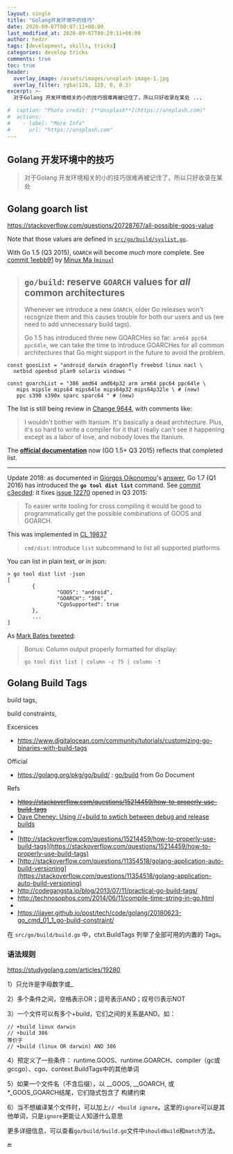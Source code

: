 ```yaml
---
layout: single
title: "Golang开发环境中的技巧"
date: 2020-09-07T00:07:11+08:00
last_modified_at: 2020-09-07T00:29:11+08:00
author: hedzr
tags: [development, skills, tricks]
categories: develop tricks
comments: true
toc: true
header:
  overlay_image: /assets/images/unsplash-image-1.jpg
  overlay_filter: rgba(128, 128, 0, 0.3)
excerpt: >-
  对于Golang 开发环境相关的小的技巧很难再被记住了，所以只好收录在某处 ...

#  caption: "Photo credit: [**Unsplash**](https://unsplash.com)"
#  actions:
#    - label: "More Info"
#      url: "https://unsplash.com"
---
```


## Golang 开发环境中的技巧

> 对于Golang 开发环境相关的小的技巧很难再被记住了，所以只好收录在某处

## Golang goarch list

https://stackoverflow.com/questions/20728767/all-possible-goos-value

Note that those values are defined in [`src/go/build/syslist.go`](https://github.com/golang/go/blob/master/src/go/build/syslist.go).

With Go 1.5 (Q3 2015), `GOARCH` will become _much_ more complete.
See [commit 1eebb91](https://github.com/golang/go/commit/1eebb91a5828c26532125b9464c92f721cd79d0f) by [Minux Ma (`minux`)](https://github.com/minux)

> ## `go/build`: reserve `GOARCH` values for _all_ common architectures
>
> Whenever we introduce a new `GOARCH`, older Go releases won't recognize them and this causes trouble for both our users and us (we need to add unnecessary build tags).
>
> Go 1.5 has introduced three new GOARCHes so far: `arm64 ppc64 ppc64le`, we can take the time to introduce GOARCHes for all common architectures that Go might support in the future to avoid the problem.

```golang
const goosList = "android darwin dragonfly freebsd linux nacl \
  netbsd openbsd plan9 solaris windows "

const goarchList = "386 amd64 amd64p32 arm arm64 ppc64 ppc64le \
   mips mipsle mips64 mips64le mips64p32 mips64p32le \ # (new)
   ppc s390 s390x sparc sparc64 " # (new)
```

The list is still being review in [Change 9644](https://go-review.googlesource.com/#/c/9644/), with comments like:

> I wouldn't bother with Itanium. It's basically a dead architecture.
> Plus, it's so hard to write a compiler for it that I really can't see it happening except as a labor of love, and nobody loves the Itanium.

The [**official documentation**](https://golang.org/doc/install/source#environment) now (GO 1.5+ Q3 2015) reflects that completed list.

---

Update 2018: as documented in [Giorgos Oikonomou](https://stackoverflow.com/users/1199408/giorgos-oikonomou)'s [answer](https://stackoverflow.com/a/50117892/6309), Go 1.7 (Q1 2016) has introduced the
**`go tool dist list`** command.
See [commit c3ecded](https://github.com/golang/go/commit/c3ecded729214abf8a146902741cd6f9d257f68c): it fixes [issue 12270](https://github.com/golang/go/issues/12270) opened in Q3 2015:

> To easier write tooling for cross compiling it would be good to programmatically get the possible combinations of GOOS and GOARCH.

This was implemented in [CL 19837](https://go-review.googlesource.com/c/go/+/19837)

> `cmd/dist`: introduce `list` subcommand to list all supported platforms

You can list in plain text, or in json:

```golang
> go tool dist list -json
[
        {
                "GOOS": "android",
                "GOARCH": "386",
                "CgoSupported": true
        },
        ...
]
```

As [Mark Bates tweeted](https://twitter.com/markbates/status/1177326527287107585):

> Bonus: Column output properly formatted for display:
>
> ```golang
> go tool dist list | column -c 75 | column -t
> ```

## Golang Build Tags

build tags,

build constraints,

Excersices

- https://www.digitalocean.com/community/tutorials/customizing-go-binaries-with-build-tags

Official

- https://golang.org/pkg/go/build/ : [go/build](http://golang.org/pkg/go/build/#pkg-overview) from Go Document

Refs

- ~~https://stackoverflow.com/questions/15214459/how-to-properly-use-build-tags~~
- [Dave Cheney: Using //+build to swtich between debug and release builds](http://dave.cheney.net/2014/09/28/using-build-to-switch-between-debug-and-release)
-
- [http://stackoverflow.com/questions/15214459/how-to-properly-use-build-tags](https://stackoverflow.com/questions/15214459/how-to-properly-use-build-tags)
- [http://stackoverflow.com/questions/11354518/golang-application-auto-build-versioning](https://stackoverflow.com/questions/11354518/golang-application-auto-build-versioning)
- http://codegangsta.io/blog/2013/07/11/practical-go-build-tags/
- http://technosophos.com/2014/06/11/compile-time-string-in-go.html
-
- https://ijayer.github.io/post/tech/code/golang/20180623-go_cmd_01_1_go-build-constraint/

在 `src/go/build/build.go` 中，ctxt.BuildTags 列举了全部可用的内置的 Tags。

### 语法规则

https://studygolang.com/articles/19280

1）只允许是字母数字或\_

2）多个条件之间，空格表示OR；逗号表示AND；叹号(!)表示NOT

3）一个文件可以有多个+build，它们之间的关系是AND。如：

```
// +build linux darwin
// +build 386
等价于
// +build (linux OR darwin) AND 386
```

4）预定义了一些条件：
runtime.GOOS、runtime.GOARCH、compiler（gc或gccgo）、cgo、context.BuildTags中的其他单词

5）如果一个文件名（不含后缀），以 _\_GOOS, _\_GOARCH, 或 \*\_GOOS_GOARCH结尾，它们隐式包含了 构建约束

6）当不想编译某个文件时，可以加上`// +build ignore`。这里的`ignore`可以是其他单词，只是`ignore`更能让人知道什么意思

更多详细信息，可以查看`go/build/build.go`文件中`shouldBuild`和`match`方法。

🔚
